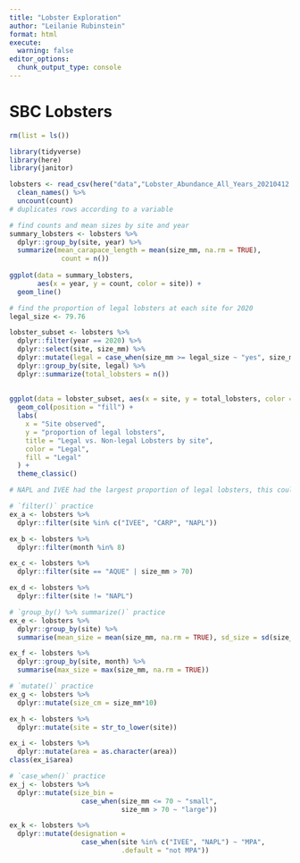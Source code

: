```yaml
---
title: "Lobster Exploration"
author: "Leilanie Rubinstein"
format: html
execute: 
  warning: false
editor_options: 
  chunk_output_type: console
---
```

# SBC Lobsters
```r
rm(list = ls())

library(tidyverse)
library(here)
library(janitor)
```

```r
lobsters <- read_csv(here("data","Lobster_Abundance_All_Years_20210412.csv"), na = c("-99999", "")) %>% 
  clean_names() %>% 
  uncount(count)
# duplicates rows according to a variable
```

```r
# find counts and mean sizes by site and year
summary_lobsters <- lobsters %>%
  dplyr::group_by(site, year) %>%
  summarize(mean_carapace_length = mean(size_mm, na.rm = TRUE),
             count = n())
 
ggplot(data = summary_lobsters, 
       aes(x = year, y = count, color = site)) +
  geom_line()
```

```r
# find the proportion of legal lobsters at each site for 2020
legal_size <- 79.76

lobster_subset <- lobsters %>%
  dplyr::filter(year == 2020) %>%
  dplyr::select(site, size_mm) %>%
  dplyr::mutate(legal = case_when(size_mm >= legal_size ~ "yes", size_mm < legal_size ~ "no")) %>%
  dplyr::group_by(site, legal) %>%
  dplyr::summarize(total_lobsters = n())
  
  
ggplot(data = lobster_subset, aes(x = site, y = total_lobsters, color = legal, fill = legal)) +
  geom_col(position = "fill") + 
  labs(
    x = "Site observed",
    y = "proportion of legal lobsters", 
    title = "Legal vs. Non-legal Lobsters by site",
    color = "Legal",
    fill = "Legal"
  ) +
  theme_classic()

# NAPL and IVEE had the largest proportion of legal lobsters, this could be because they are located within MPAs.
```

```r
# `filter()` practice
ex_a <- lobsters %>%
  dplyr::filter(site %in% c("IVEE", "CARP", "NAPL"))

ex_b <- lobsters %>%
  dplyr::filter(month %in% 8)

ex_c <- lobsters %>%
  dplyr::filter(site == "AQUE" | size_mm > 70)

ex_d <- lobsters %>%
  dplyr::filter(site != "NAPL")
```

```r
# `group_by() %>% summarize()` practice
ex_e <- lobsters %>%
  dplyr::group_by(site) %>%
  summarise(mean_size = mean(size_mm, na.rm = TRUE), sd_size = sd(size_mm, na.rm = TRUE))

ex_f <- lobsters %>%
  dplyr::group_by(site, month) %>%
  summarise(max_size = max(size_mm, na.rm = TRUE))
```

```r
# `mutate()` practice
ex_g <- lobsters %>%
  dplyr::mutate(size_cm = size_mm*10)

ex_h <- lobsters %>%
  dplyr::mutate(site = str_to_lower(site))

ex_i <- lobsters %>% 
  dplyr::mutate(area = as.character(area))
class(ex_i$area)
```

```r
# `case_when()` practice 
ex_j <- lobsters %>% 
  dplyr::mutate(size_bin = 
                  case_when(size_mm <= 70 ~ "small", 
                            size_mm > 70 ~ "large"))

ex_k <- lobsters %>%
  dplyr::mutate(designation = 
                  case_when(site %in% c("IVEE", "NAPL") ~ "MPA", 
                            .default = "not MPA"))
```

